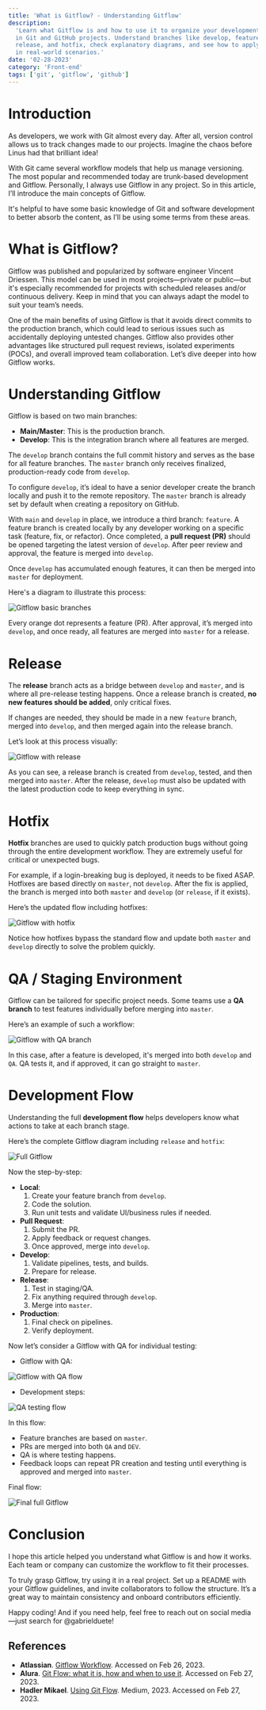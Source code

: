 ```yaml
---
title: 'What is Gitflow? - Understanding Gitflow'
description:
  'Learn what Gitflow is and how to use it to organize your development workflow
  in Git and GitHub projects. Understand branches like develop, feature,
  release, and hotfix, check explanatory diagrams, and see how to apply Gitflow
  in real-world scenarios.'
date: '02-28-2023'
category: 'Front-end'
tags: ['git', 'gitflow', 'github']
---
```


# Introduction

As developers, we work with Git almost every day. After all, version control
allows us to track changes made to our projects. Imagine the chaos before Linus
had that brilliant idea!

With Git came several workflow models that help us manage versioning. The most
popular and recommended today are trunk-based development and Gitflow.
Personally, I always use Gitflow in any project. So in this article, I’ll
introduce the main concepts of Gitflow.

It's helpful to have some basic knowledge of Git and software development to
better absorb the content, as I’ll be using some terms from these areas.

# What is Gitflow?

Gitflow was published and popularized by software engineer Vincent Driessen.
This model can be used in most projects—private or public—but it's especially
recommended for projects with scheduled releases and/or continuous delivery.
Keep in mind that you can always adapt the model to suit your team’s needs.

One of the main benefits of using Gitflow is that it avoids direct commits to
the production branch, which could lead to serious issues such as accidentally
deploying untested changes. Gitflow also provides other advantages like
structured pull request reviews, isolated experiments (POCs), and overall
improved team collaboration. Let’s dive deeper into how Gitflow works.

# Understanding Gitflow

Gitflow is based on two main branches:

- **Main/Master**: This is the production branch.
- **Develop**: This is the integration branch where all features are merged.

The `develop` branch contains the full commit history and serves as the base for
all feature branches. The `master` branch only receives finalized,
production-ready code from `develop`.

To configure `develop`, it’s ideal to have a senior developer create the branch
locally and push it to the remote repository. The `master` branch is already set
by default when creating a repository on GitHub.

With `main` and `develop` in place, we introduce a third branch: `feature`. A
feature branch is created locally by any developer working on a specific task
(feature, fix, or refactor). Once completed, a **pull request (PR)** should be
opened targeting the latest version of `develop`. After peer review and
approval, the feature is merged into `develop`.

Once `develop` has accumulated enough features, it can then be merged into
`master` for deployment.

Here's a diagram to illustrate this process:

![Gitflow basic branches](https://dev-to-uploads.s3.amazonaws.com/uploads/articles/ix1q2mppqw3nl774kh82.png)

Every orange dot represents a feature (PR). After approval, it’s merged into
`develop`, and once ready, all features are merged into `master` for a release.

# Release

The **release** branch acts as a bridge between `develop` and `master`, and is
where all pre-release testing happens. Once a release branch is created, **no
new features should be added**, only critical fixes.

If changes are needed, they should be made in a new `feature` branch, merged
into `develop`, and then merged again into the release branch.

Let’s look at this process visually:

![Gitflow with release](https://dev-to-uploads.s3.amazonaws.com/uploads/articles/f0und0zmupw0c6t7v8b7.png)

As you can see, a release branch is created from `develop`, tested, and then
merged into `master`. After the release, `develop` must also be updated with the
latest production code to keep everything in sync.

# Hotfix

**Hotfix** branches are used to quickly patch production bugs without going
through the entire development workflow. They are extremely useful for critical
or unexpected bugs.

For example, if a login-breaking bug is deployed, it needs to be fixed ASAP.
Hotfixes are based directly on `master`, not `develop`. After the fix is
applied, the branch is merged into both `master` and `develop` (or `release`, if
it exists).

Here’s the updated flow including hotfixes:

![Gitflow with hotfix](https://dev-to-uploads.s3.amazonaws.com/uploads/articles/l10zap4ejatvgaij03zq.png)

Notice how hotfixes bypass the standard flow and update both `master` and
`develop` directly to solve the problem quickly.

# QA / Staging Environment

Gitflow can be tailored for specific project needs. Some teams use a **QA
branch** to test features individually before merging into `master`.

Here’s an example of such a workflow:

![Gitflow with QA branch](https://dev-to-uploads.s3.amazonaws.com/uploads/articles/kzzmh353jt676lwqaoy2.png)

In this case, after a feature is developed, it's merged into both `develop` and
`QA`. QA tests it, and if approved, it can go straight to `master`.

# Development Flow

Understanding the full **development flow** helps developers know what actions
to take at each branch stage.

Here’s the complete Gitflow diagram including `release` and `hotfix`:

![Full Gitflow](https://dev-to-uploads.s3.amazonaws.com/uploads/articles/fn11s0v2fpg1evyf6q8c.png)

Now the step-by-step:

- **Local**:
  1. Create your feature branch from `develop`.
  2. Code the solution.
  3. Run unit tests and validate UI/business rules if needed.
- **Pull Request**:
  1. Submit the PR.
  2. Apply feedback or request changes.
  3. Once approved, merge into `develop`.
- **Develop**:
  1. Validate pipelines, tests, and builds.
  2. Prepare for release.
- **Release**:
  1. Test in staging/QA.
  2. Fix anything required through `develop`.
  3. Merge into `master`.
- **Production**:
  1. Final check on pipelines.
  2. Verify deployment.

Now let’s consider a Gitflow with QA for individual testing:

- Gitflow with QA:

![Gitflow with QA flow](https://dev-to-uploads.s3.amazonaws.com/uploads/articles/98gwx2wok1zfeguy2ybj.png)

- Development steps:

![QA testing flow](https://dev-to-uploads.s3.amazonaws.com/uploads/articles/ot064bla4o2ajtp5rp6c.png)

In this flow:

- Feature branches are based on `master`.
- PRs are merged into both `QA` and `DEV`.
- QA is where testing happens.
- Feedback loops can repeat PR creation and testing until everything is approved
  and merged into `master`.

Final flow:

![Final full Gitflow](https://dev-to-uploads.s3.amazonaws.com/uploads/articles/8ctq7syl3w7mihmz6yfo.png)

# Conclusion

I hope this article helped you understand what Gitflow is and how it works. Each
team or company can customize the workflow to fit their processes.

To truly grasp Gitflow, try using it in a real project. Set up a README with
your Gitflow guidelines, and invite collaborators to follow the structure. It’s
a great way to maintain consistency and onboard contributors efficiently.

Happy coding! And if you need help, feel free to reach out on social media—just
search for @gabrielduete!

## References

- **Atlassian**.
  [Gitflow Workflow](https://www.atlassian.com/git/tutorials/comparing-workflows/gitflow-workflow).
  Accessed on Feb 26, 2023.
- **Alura**.
  [Git Flow: what it is, how and when to use it](https://www.alura.com.br/artigos/git-flow-o-que-e-como-quando-utilizar).
  Accessed on Feb 27, 2023.
- **Hadler Mikael**.
  [Using Git Flow](https://medium.com/trainingcenter/utilizando-o-fluxo-git-flow-e63d5e0d5e04).
  Medium, 2023. Accessed on Feb 27, 2023.
